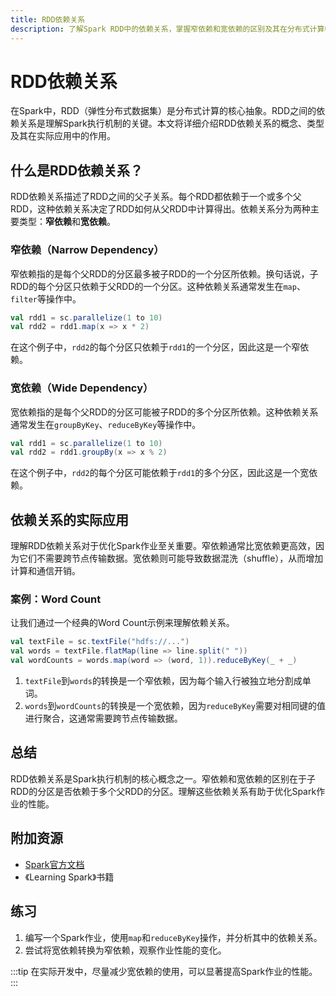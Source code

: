 ```yaml
---
title: RDD依赖关系
description: 了解Spark RDD中的依赖关系，掌握窄依赖和宽依赖的区别及其在分布式计算中的作用。
---
```


# RDD依赖关系

在Spark中，RDD（弹性分布式数据集）是分布式计算的核心抽象。RDD之间的依赖关系是理解Spark执行机制的关键。本文将详细介绍RDD依赖关系的概念、类型及其在实际应用中的作用。

## 什么是RDD依赖关系？

RDD依赖关系描述了RDD之间的父子关系。每个RDD都依赖于一个或多个父RDD，这种依赖关系决定了RDD如何从父RDD中计算得出。依赖关系分为两种主要类型：**窄依赖**和**宽依赖**。

### 窄依赖（Narrow Dependency）

窄依赖指的是每个父RDD的分区最多被子RDD的一个分区所依赖。换句话说，子RDD的每个分区只依赖于父RDD的一个分区。这种依赖关系通常发生在`map`、`filter`等操作中。

```scala
val rdd1 = sc.parallelize(1 to 10)
val rdd2 = rdd1.map(x => x * 2)
```

在这个例子中，`rdd2`的每个分区只依赖于`rdd1`的一个分区，因此这是一个窄依赖。

### 宽依赖（Wide Dependency）

宽依赖指的是每个父RDD的分区可能被子RDD的多个分区所依赖。这种依赖关系通常发生在`groupByKey`、`reduceByKey`等操作中。

```scala
val rdd1 = sc.parallelize(1 to 10)
val rdd2 = rdd1.groupBy(x => x % 2)
```

在这个例子中，`rdd2`的每个分区可能依赖于`rdd1`的多个分区，因此这是一个宽依赖。

## 依赖关系的实际应用

理解RDD依赖关系对于优化Spark作业至关重要。窄依赖通常比宽依赖更高效，因为它们不需要跨节点传输数据。宽依赖则可能导致数据混洗（shuffle），从而增加计算和通信开销。

### 案例：Word Count

让我们通过一个经典的Word Count示例来理解依赖关系。

```scala
val textFile = sc.textFile("hdfs://...")
val words = textFile.flatMap(line => line.split(" "))
val wordCounts = words.map(word => (word, 1)).reduceByKey(_ + _)
```

1. `textFile`到`words`的转换是一个窄依赖，因为每个输入行被独立地分割成单词。
2. `words`到`wordCounts`的转换是一个宽依赖，因为`reduceByKey`需要对相同键的值进行聚合，这通常需要跨节点传输数据。

## 总结

RDD依赖关系是Spark执行机制的核心概念之一。窄依赖和宽依赖的区别在于子RDD的分区是否依赖于多个父RDD的分区。理解这些依赖关系有助于优化Spark作业的性能。

## 附加资源

- [Spark官方文档](https://spark.apache.org/docs/latest/rdd-programming-guide.html)
- 《Learning Spark》书籍

## 练习

1. 编写一个Spark作业，使用`map`和`reduceByKey`操作，并分析其中的依赖关系。
2. 尝试将宽依赖转换为窄依赖，观察作业性能的变化。

:::tip
在实际开发中，尽量减少宽依赖的使用，可以显著提高Spark作业的性能。
:::